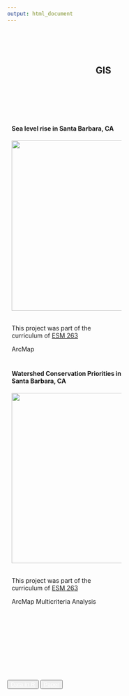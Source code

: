 ```yaml
---
output: html_document
---
```


<style>
.column {
  float: left;
  padding: 10px;
}

.left {
  width: 50%;
}

.right {
  width: 50%;
}

.row:after {
  content: "";
  display: table;
  clear: both;
}

</style>

<br><br><br>

<center>

<h2>GIS&emsp;&emsp;&emsp;</h2>

</center>

<br><br><br>


<div class="row">
  <div class="column left">
  <h4>Sea level rise in Santa Barbara, CA</h4>
  <a href="gis/sb_sea_level_rise.pdf">
    <img alt="" src="gis/cover_image/sb_sea_level_rise.png" width="390">
  </a>
  <br><br>
  <p>This project was part of the curriculum of <a href="https://frew.eri.ucsb.edu/private/ESM263/">ESM 263</a>
  </p>
  <span class="badge" >ArcMap</span>
  </div>
  <div class="column right">
  <h4>Watershed Conservation Priorities in Santa Barbara, CA</h4>
  <a href="gis/sb_watersheds_conservation.png">
    <img alt="" src="gis/cover_image/sb_watersheds_conservation.png" width="390">
  </a>
  <br><br>
  <p>This project was part of the curriculum of <a href="https://frew.eri.ucsb.edu/private/ESM263/">ESM 263</a>
  </p>
  <span class="badge" >ArcMap</span> <span class="badge" >Multicriteria Analysis</span>

  </div>
</div>


<!-- <div class="row"> -->
<!--   <div class="column left"> -->

  <!-- <h4>Potential wind turbine sites in Santa Barbara, CA</h4> -->
  <!-- <a href="gis/sb_wind_turbines_site.pdf"> -->
  <!--   <img alt="" src="gis/cover_image/sb_wind_turbines_site.png" width="390"> -->
  <!-- </a> -->
  <!-- <br><br> -->
  <!-- <p>This project was part of the curriculum of <a href="https://frew.eri.ucsb.edu/private/ESM263/">ESM 263</a>  -->
  <!-- </p> -->
  <!-- <p>See the <a href="gis/sb_wind_turbines_site.tbx">model</a> for this project -->
  <!-- </p> -->
  <!-- <span class="badge" >ArcMap</span> -->
  
<!--   </div> -->
<!--   <div class="column right"> -->

<!--   </div> -->
<!-- </div> -->


   <br><br><br><br><br><br><br> 

<div  align="center" id="footer">
  <button type="button" class="btn btn-primary disabled"><a href="project.html" style="color:white">Data in R</a></button>
  <button type="button" class="btn btn-primary disabled"><a href="paper.html" style="color:white">Paper</a></button>
</div>